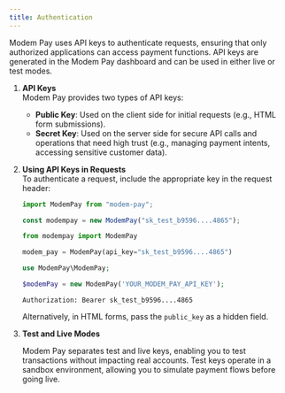 ```yaml
---
title: Authentication
---
```


Modem Pay uses API keys to authenticate requests, ensuring that only authorized applications can access payment functions. API keys are generated in the Modem Pay dashboard and can be used in either live or test modes.

1. **API Keys**  
   Modem Pay provides two types of API keys:

   - **Public Key**: Used on the client side for initial requests (e.g., HTML form submissions).
   - **Secret Key**: Used on the server side for secure API calls and operations that need high trust (e.g., managing payment intents, accessing sensitive customer data).

2. **Using API Keys in Requests**  
   To authenticate a request, include the appropriate key in the request header:

    <CodeGroup>

   ```javascript nodejs
   import ModemPay from "modem-pay";

   const modempay = new ModemPay("sk_test_b9596....4865");
   ```

   ```python python
   from modempay import ModemPay

   modem_pay = ModemPay(api_key="sk_test_b9596....4865")
   ```

   ```php php
   use ModemPay\ModemPay;

   $modemPay = new ModemPay('YOUR_MODEM_PAY_API_KEY');
   ```

   ```http http
   Authorization: Bearer sk_test_b9596....4865
   ```

    </CodeGroup>

   Alternatively, in HTML forms, pass the `public_key` as a hidden field.

3. **Test and Live Modes**

   Modem Pay separates test and live keys, enabling you to test transactions without impacting real accounts. Test keys operate in a sandbox environment, allowing you to simulate payment flows before going live.
